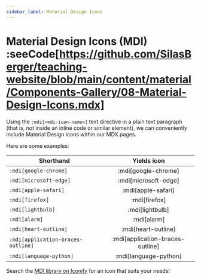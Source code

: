 ```yaml
---
sidebar_label: Material Design Icons
---
```


# Material Design Icons (MDI) :seeCode[https://github.com/SilasBerger/teaching-website/blob/main/content/material/Components-Gallery/08-Material-Design-Icons.mdx]
Using the `:mdi[<mdi-icon-name>]` text directive in a plain text paragraph (that is, not inside an inline code
or similar element), we can conveniently include Material Design icons within our MDX pages.

Here are some examples:

| Shorthand                          |           Yields icon            |
|------------------------------------|:--------------------------------:|
| `:mdi[google-chrome]`              |       :mdi[google-chrome]        |
| `:mdi[microsoft-edge]`             |       :mdi[microsoft-edge]       |
| `:mdi[apple-safari]`               |        :mdi[apple-safari]        |
| `:mdi[firefox]`                    |          :mdi[firefox]           |
| `:mdi[lightbulb]`                  |         :mdi[lightbulb]          |
| `:mdi[alarm]`                      |           :mdi[alarm]            |
| `:mdi[heart-outline]`              |       :mdi[heart-outline]        |
| `:mdi[application-braces-outline]` | :mdi[application-braces-outline] |
| `:mdi[language-python]`            |      :mdi[language-python]       |

Search the [MDI library on Iconify](https://icon-sets.iconify.design/mdi/) for an icon that suits your needs!
